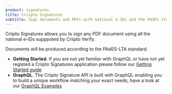 ```yaml
---
product: signatures
title: Criipto Signatures
subtitle: Sign documents and PDFs with national e-IDs and the PAdES standard
---
```



Criipto Signatures allows you to sign any PDF document using all the national e-IDs supppoted by Criipto Verify.

Documents will be produced according to the PAdES-LTA standard.

- **Getting Started**. If you are not yet familiar with GraphQL or have not yet registed a Criipto Signatures application please follow our [Getting Started guide](/signatures/getting-started/registering-application)
- **GraphQL**. The Criipto Signature API is built with GraphQL enabling you to build a unique workflow matching your exact needs, have a look at our [GraphQL Examples](/signatures/graphql/examples)